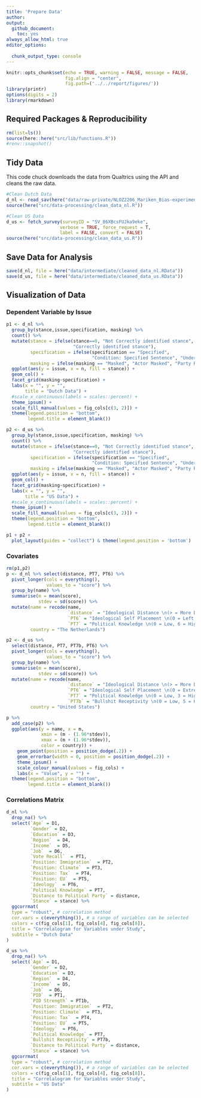 ```yaml
---
title: 'Prepare Data'
author: 
output: 
  github_document:
    toc: yes
always_allow_html: true
editor_options: 
  
  chunk_output_type: console
---
```


```r
knitr::opts_chunk$set(echo = TRUE, warning = FALSE, message = FALSE,
                      fig.align = "center",
                      fig.path=('../../report/figures/'))
library(printr)
options(digits = 2)
library(rmarkdown)
```

## Required Packages &amp; Reproducibility
```r
rm(list=ls())
source(here::here("src/lib/functions.R"))
#renv::snapshot()
```

## Tidy Data
This code chuck downloads the data from Qualtrics using the API and cleans the raw data.

```r
#Clean Dutch Data
d_nl <- read_sav(here("data/raw-private/NLOZ2206_Mariken_Bias-experiment.sav"))
source(here("src/data-processing/clean_data_nl.R"))

#Clean US Data
d_us <- fetch_survey(surveyID = "SV_86XBcsFUJka9eke", 
                    verbose = TRUE, force_request = T,
                    label = FALSE, convert = FALSE)
source(here("src/data-processing/clean_data_us.R"))
```

## Save Data for Analysis
```r
save(d_nl, file = here("data/intermediate/cleaned_data_nl.RData"))
save(d_us, file = here("data/intermediate/cleaned_data_us.RData"))
```

## Visualization of Data

### Dependent Variable by Issue
```r
p1 <- d_nl %>%
  group_by(stance,issue,specification, masking) %>% 
  count() %>% 
  mutate(stance = ifelse(stance==0, "Not Correctly identified stance",
                         "Correctly identified stance"),
         specification = ifelse(specification == "Specified", 
                                "Condition: Specified Sentence", "Underspecified Sentence"),
         masking = ifelse(masking == "Masked", "Actor Masked", "Party Revealed")) %>% 
  ggplot(aes(y = issue, x = n, fill = stance)) +
  geom_col() +
  facet_grid(masking~specification) +
  labs(x = "", y = "", 
       title = "Dutch Data") +
  #scale_x_continuous(labels = scales::percent) +
  theme_ipsum() +
  scale_fill_manual(values = fig_cols[c(3, 2)]) +
  theme(legend.position = "bottom",
        legend.title = element_blank())

p2 <- d_us %>%
  group_by(stance,issue,specification, masking) %>% 
  count() %>% 
  mutate(stance = ifelse(stance==0, "Not Correctly identified stance",
                         "Correctly identified stance"),
         specification = ifelse(specification == "Specified", 
                                "Condition: Specified Sentence", "Underspecified Sentence"),
         masking = ifelse(masking == "Masked", "Actor Masked", "Party Revealed")) %>% 
  ggplot(aes(y = issue, x = n, fill = stance)) +
  geom_col() +
  facet_grid(masking~specification) +
  labs(x = "", y = "", 
       title = "US Data") +
  #scale_x_continuous(labels = scales::percent) +
  theme_ipsum() +
  scale_fill_manual(values = fig_cols[c(3, 2)]) +
  theme(legend.position = "bottom",
        legend.title = element_blank())

p1 + p2 + 
  plot_layout(guides = "collect") & theme(legend.position = 'bottom')

```

### Covariates
```r
rm(p1,p2)
p <- d_nl %>% select(distance, PT7, PT6) %>% 
  pivot_longer(cols = everything(),
               values_to = "score") %>% 
  group_by(name) %>% 
  summarise(m = mean(score),
            stdev = sd(score)) %>% 
  mutate(name = recode(name,
                       `distance` = "Ideological Distance \n(> = More Distance)",
                       `PT6` = "Ideological Self Placement \n(0 = Left, 10 = Right)",
                       `PT7` = "Political Knowledge \n(0 = Low, 6 = High)"),
         country = "The Netherlands")

p2 <- d_us %>% 
  select(distance, PT7, PT7b, PT6) %>% 
  pivot_longer(cols = everything(),
               values_to = "score") %>% 
  group_by(name) %>% 
  summarise(m = mean(score),
            stdev = sd(score)) %>% 
  mutate(name = recode(name,
                       `distance` = "Ideological Distance \n(> = More Distance)",
                       `PT6` = "Ideological Self Placement \n(0 = Extremely Liberal, 6 = Extremely Conservative)",
                       `PT7` = "Political Knowledge \n(0 = Low, 3 = High)",
                       `PT7b` = "Bullshit Receptivity \n(0 = Low, 5 = High)"),
         country = "United States") 

p %>% 
  add_case(p2) %>% 
  ggplot(aes(y = name, x = m, 
             xmin = (m - (1.96*stdev)),
             xmax = (m + (1.96*stdev)),
             color = country)) +
    geom_point(position = position_dodge(.2)) +
    geom_errorbar(width = 0, position = position_dodge(.2)) +
    theme_ipsum() +
    scale_colour_manual(values = fig_cols) +
    labs(x = "Value", y = "") +
  theme(legend.position = "bottom",
        legend.title = element_blank())
```

### Correlations Matrix
```r
d_nl %>%
  drop_na() %>% 
  select(`Age` = D1,
         `Gender` = D2,
         `Education` = D3,
         `Region`  = D4,
         `Income`  = D5,
         `Job`  = D6,
         `Vote Recall`  = PT1,
         `Position: Immigration`  = PT2,
         `Position: Climate`  = PT3,
         `Position: Tax`  = PT4,
         `Position: EU`  = PT5,
         `Ideology`  = PT6,
         `Political Knowledge` = PT7,
         `Distance to Political Party` = distance,
         `Stance` = stance) %>%
  ggcorrmat(
  type = "robust", # correlation method
  cor.vars = c(everything()), # a range of variables can be selected
  colors = c(fig_cols[1], fig_cols[4], fig_cols[8]),
  title = "Correlalogram for Variables under Study",
  subtitle = "Dutch Data"
)

d_us %>%
  drop_na() %>% 
  select(`Age` = D1,
         `Gender` = D2,
         `Education` = D3,
         `Region`  = D4,
         `Income`  = D5,
         `Job`  = D6,
         `PID`  = PT1,
         `PID Strength` = PT1b,
         `Position: Immigration`  = PT2,
         `Position: Climate`  = PT3,
         `Position: Tax`  = PT4,
         `Position: EU`  = PT5,
         `Ideology`  = PT6,
         `Political Knowledge` = PT7,
         `Bullshit Receptivity` = PT7b,
         `Distance to Political Party` = distance,
         `Stance` = stance) %>%
  ggcorrmat(
  type = "robust", # correlation method
  cor.vars = c(everything()), # a range of variables can be selected
  colors = c(fig_cols[1], fig_cols[4], fig_cols[8]),
  title = "Correlalogram for Variables under Study",
  subtitle = "US Data"
)
```

